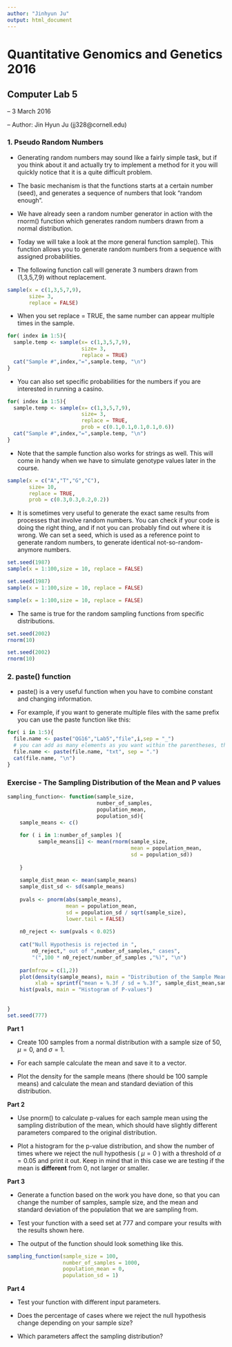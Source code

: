 ```yaml
---
author: "Jinhyun Ju"
output: html_document
---
```


Quantitative Genomics and Genetics 2016
======

Computer Lab 5
------

-- 3 March 2016

-- Author: Jin Hyun Ju (jj328@cornell.edu)

### 1. Pseudo Random Numbers

- Generating random numbers may sound like a fairly simple task, but if you think about it and actually try to implement a method for it you will quickly notice that it is a quite difficult problem. 

- The basic mechanism is that the functions starts at a certain number (seed), and generates a sequence of numbers that look "random enough".

- We have already seen a random number generator in action with the rnorm() function which generates random numbers drawn from a normal distribution. 

- Today we will take a look at the more general function sample(). This function allows you to generate random numbers from a sequence with assigned probabilities. 

- The following function call will generate 3 numbers drawn from (1,3,5,7,9) without replacement. 

```r
sample(x = c(1,3,5,7,9),
       size= 3, 
       replace = FALSE)
```

- When you set replace = TRUE, the same number can appear multiple times in the sample.

```r
for( index in 1:5){
  sample.temp <- sample(x= c(1,3,5,7,9),
                        size= 3, 
                        replace = TRUE)
  cat("Sample #",index,"=",sample.temp, "\n")
}
```

- You can also set specific probabilities for the numbers if you are interested in running a casino.

```r
for( index in 1:5){
  sample.temp <- sample(x= c(1,3,5,7,9),
                        size= 3, 
                        replace = TRUE, 
                        prob = c(0.1,0.1,0.1,0.1,0.6))
  cat("Sample #",index,"=",sample.temp, "\n")
}

```

- Note that the sample function also works for strings as well. This will come in handy when we have to simulate genotype values later in the course. 

```r
sample(x = c("A","T","G","C"),
       size= 10, 
       replace = TRUE,
       prob = c(0.3,0.3,0.2,0.2))
```

- It is sometimes very useful to generate the exact same results from processes that involve random numbers. You can check if your code is doing the right thing, and if not you can probably find out where it is wrong. We can set a seed, which is used as a reference point to generate random numbers, to generate identical not-so-random-anymore numbers.

```r

set.seed(1987) 
sample(x = 1:100,size = 10, replace = FALSE)

set.seed(1987)
sample(x = 1:100,size = 10, replace = FALSE)

sample(x = 1:100,size = 10, replace = FALSE)

```

- The same is true for the random sampling functions from specific distributions.

```r

set.seed(2002)
rnorm(10)

set.seed(2002)
rnorm(10)

```

### 2. paste() function

- paste() is a very useful function when you have to combine constant and changing information.

- For example, if you want to generate multiple files with the same prefix you can use the paste function like this:

```r

for( i in 1:5){
  file.name <- paste("QG16","Lab5","file",i,sep = "_")
  # you can add as many elements as you want within the parentheses, the sep option specifies the separation character
  file.name <- paste(file.name, "txt", sep = ".")
  cat(file.name, "\n")    
}

```


### Exercise - The Sampling Distribution of the Mean and P values

```r

sampling_function<- function(sample_size,
                             number_of_samples,
                             population_mean,
                             population_sd){
    sample_means <- c()
    
    for ( i in 1:number_of_samples ){
          sample_means[i] <- mean(rnorm(sample_size,
                                        mean = population_mean, 
                                        sd = population_sd))
      
    }
    
    sample_dist_mean <- mean(sample_means)
    sample_dist_sd <- sd(sample_means)
    
    pvals <- pnorm(abs(sample_means), 
                   mean = population_mean, 
                   sd = population_sd / sqrt(sample_size), 
                   lower.tail = FALSE)
    
    n0_reject <- sum(pvals < 0.025)
    
    cat("Null Hypothesis is rejected in ", 
        n0_reject," out of ",number_of_samples," cases",
        "(",100 * n0_reject/number_of_samples ,"%)", "\n")
    
    par(mfrow = c(1,2))
    plot(density(sample_means), main = "Distribution of the Sample Mean",
         xlab = sprintf("mean = %.3f / sd = %.3f", sample_dist_mean,sample_dist_sd))
    hist(pvals, main = "Histogram of P-values")
    
  
}
set.seed(777)
```

**Part 1**

- Create 100 samples from a normal distribution with a sample size of 50, $\mu = 0$, and $\sigma = 1$.

- For each sample calculate the mean and save it to a vector.

- Plot the density for the sample means (there should be 100 sample means) and calculate the mean and standard deviation of this distribution.

**Part 2**

- Use pnorm() to calculate p-values for each sample mean using the sampling distribution of the mean, which should have slightly different parameters compared to the original distribution.

- Plot a histogram for the p-value distribution, and show the number of times where we reject the null hypothesis ( $\mu =0$ ) with a threshold of $\alpha = 0.05$ and print it out. Keep in mind that in this case we are testing if the mean is **different** from 0, not larger or smaller. 

**Part 3**

- Generate a function based on the work you have done, so that you can change the number of samples, sample size, and the mean and standard deviation of the population that we are sampling from. 

- Test your function with a seed set at 777 and compare your results with the results shown here.

- The output of the function should look something like this. 

```r
sampling_function(sample_size = 100, 
                  number_of_samples = 1000, 
                  population_mean = 0,
                  population_sd = 1)
```


**Part 4**

- Test your function with different input parameters. 

- Does the percentage of cases where we reject the null hypothesis change depending on your sample size?

- Which parameters affect the sampling distribution?
